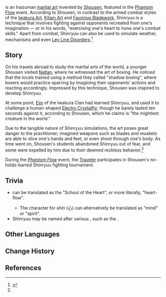 {{Terminology Infobox
|type         = Lore
|region       = Inazuma
}}
{{Lang|'''Shinryuu'''|ja=心流|ja_rm=Shinryuu}} is an Inazuman [[Martial Arts in Teyvat|martial art]] invented by [[Shousen]], featured in the [[Phantom Flow]] event. According to Shousen, in contrast to the armed combat styles of the [[Iwakura Clan|Iwakura Art]], [[Kitain Bunsou|Kitain Art]] and [[Knights of Favonius|Favonius Bladework]], Shinryuu is a technique that involves fighting against opponents recreated from one's imagination &mdash; or in his words, "exercising one's heart to hone one's combat skills." Apart from combat, Shinryuu can also be used to simulate weather, mechanisms and even [[Ley Line Disorders]].<ref name="PF:PB">{{Ref/Quest|Phantom Flow: Phantasmal Blade}}</ref>

==Story==
On his travels abroad to study the martial arts of the world, a younger Shousen visited [[Natlan]], where he witnessed the art of boxing. He noticed that the locals trained using a method they called "shadow boxing", where boxers would practice sparring by imagining their opponents' actions and reacting accordingly. Impressed by this technique, Shousen was inspired to develop Shinryuu.

At some point, [[Eiin]] of the Iwakura Clan had learned Shinryuu, and used it to challenge a human-shaped [[Electro Crystalfly]]; though he barely lasted ten seconds against it, according to Shousen, which he claims is "the mightiest creature in the world."

Due to the tangible nature of Shinryuu simulations, the art poses great danger to the practitioner; imagined weapons such as blades and muskets are able to slice one's hands and feet, or even shoot through one's body. As time went on, Shousen's students abandoned Shinryuu out of fear, and some were expelled by him due to their deemed reckless behavior.<ref name="PF:PB" />

During the ''[[Phantom Flow]]'' event, the [[Traveler]] participates in Shousen's no-holds-barred Shinryuu fighting tournament.

==Trivia==
* {{Lang|"Shinryuu"|ja=心流}} can be translated as the "School of the Heart", or more literally, "heart-flow".
** The character for ''shin'' (心) can alternatively be translated as "mind" or "spirit".
* Shinryuu may be named after various {{Lang|traditional schools of Japanese martial arts|ja=古流|ja_rm={{w|Ko-ryū|Ko-ryuu}}|ja_tl=old school}}, such as the {{Lang|{{w|Yōshin-ryū|Youshin-ryuu}} school of jujutsu|ja=楊心流|ja_tl=School of the Willow Heart}}.

==Other Languages==
{{Other Languages
|en       = Shinryuu
|zhs      = 心流
|zhs_rm   = Xīnliú
|zht      = 心流
|zht_rm   = Xīnliú
|zh_tl    = School of the Heart
|ja       = 心流
|ja_rm    = Shinryuu
|ja_tl    = School of the Heart
|ko       = {{tt|심류|心流}}
|ko_tl    = School of the Heart
|es       = Estilo Shin
|es_tl    = Shin Style
|fr       = Shinryuu
|ru       = Синрю
|th       = Shinryuu
|vi       = Shinryuu
|de       = Shinryuu
|id       = Shinryuu
|pt       = Técnica Kokoro<!--also "Shinryuu"-->
|pt_tl    = Kokoro Technique
|pt_note  = {{Lang|''Kokoro''|ja=心|ja_lit=heart}} is the ''{{w|kun'yomi}}'' reading of ''shin'' in Shinryuu.
|tr       = Shinryuu
|it       = Shinryuu
}}

==Change History==
{{Change History|introduced=2.0}}

==References==
{{Reflist}}